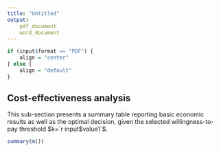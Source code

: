 ```yaml
---
title: "Untitled"
output: 
	pdf_document
	word_document
---
```


```r
if (input$format == "PDF") {
    align = "center"
} else {
    align = "default"
}
```

## Cost-effectiveness analysis 
This sub-section presents a summary table reporting basic economic results as well as the optimal decision, given the selected willingness-to-pay threshold $k=`r input$value1`$.

```r
summary(m())
```
